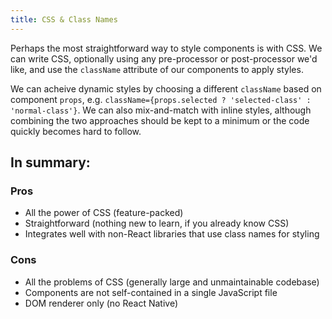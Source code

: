 ```yaml
---
title: CSS & Class Names
---
```


Perhaps the most straightforward way to style components is with CSS. We can write CSS, optionally using any pre-processor or post-processor we'd like, and use the `className` attribute of our components to apply styles.

We can acheive dynamic styles by choosing a different `className` based on component `props`, e.g. `className={props.selected ? 'selected-class' : 'normal-class'}`. We can also mix-and-match with inline styles, although combining the two approaches should be kept to a minimum or the code quickly becomes hard to follow.

## In summary:

### Pros

- All the power of CSS (feature-packed)
- Straightforward (nothing new to learn, if you already know CSS)
- Integrates well with non-React libraries that use class names for styling

### Cons

- All the problems of CSS (generally large and unmaintainable codebase)
- Components are not self-contained in a single JavaScript file
- DOM renderer only (no React Native)
